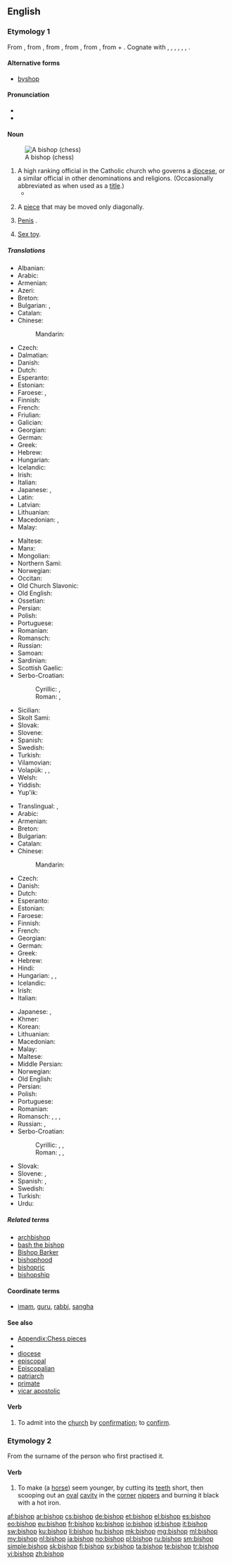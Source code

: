 ==English==

===Etymology 1===
From {{etyl|enm|en}} {{term|bishop|lang=enm}}, from {{etyl|ang|en}} {{term|biscop||bishop|lang=ang}}, from {{etyl|VL.|en}} {{recons|biscopus|lang=la}}, from {{etyl|la|en}} {{term|episcopus||overseer, supervisor|lang=la}}, from {{etyl|grc|en}} {{term|ἐπίσκοπος||overseer|tr=episkopos|lang=grc}}, from {{term|ἐπί||over|tr=epi|lang=grc}} + {{term|σκοπέω||I examine|tr=skopeō|lang=grc}}. Cognate with {{etyl|fy|-}} {{term|biskop||bishop|lang=fy}}, {{etyl|nl|-}} {{term|bisschop||bishop|lang=nl}}, {{etyl|de|-}} {{term|Bischof||bishop|lang=de}}, {{etyl|sv|-}} {{term|biskop||bishop|lang=sv}}, {{etyl|no|-}} {{term|biskop||bishop|lang=no}}, {{etyl|is|-}} {{term|biskup||bishop|lang=is}}, {{etyl|got|-}} {{term|||tr=aipiskaupus|bishop|lang=got}}.

====Alternative forms====
* [[byshop]] {{qualifier|obsolete}}

====Pronunciation====
* {{IPA|/ˈbɪʃəp/}}
* {{audio|En-us-bishop.ogg|Audio (US)}}

====Noun====
{{en-noun}}
{{wikipedia|Bishop}}
[[File:Chess bishop 0970.jpg|thumb|A {{pedlink|Staunton|w=Staunton chess set}} bishop (chess)]]
# A high ranking official in the Catholic church who governs a [[diocese]], or a similar official in other denominations and religions. (Occasionally abbreviated as {{term|Bp.|lang=en}} when used as a [[title]].)
#*{{quote-book|year=1918|author={{w|W. B. Maxwell}}|chapter=3
|title=[http://openlibrary.org/works/OL1097634W The Mirror and the Lamp]
|passage=One saint's day in mid-term a certain newly appointed suffragan-'''bishop''' came to the school chapel, and there preached on “The Inner Life.”}}
# {{context|chess|lang=en}} A [[piece]] that may be moved only diagonally.
#: {{usex|The '''bishop''' is confined to squares of a single color.}}
# {{context|slang|lang=en}} [[penis|Penis]] {{qualifier|see [[bash the bishop]]}}.
# {{rfv-sense}} {{context|slang|lang=en}} [[sex toy|Sex toy]].

=====Translations=====
{{trans-top|church official}}
* Albanian: {{t-|sq|peshkop}}
* Arabic: {{t-|ar|أسقف|tr='úsquf|sc=Arab}}
* Armenian: {{t-|hy|եպիսկոպոս|tr=episkopos|sc=Armn}}
* Azeri: {{t-|az|yepiskop}}
* Breton: {{t+|br|eskob|m}}
* Bulgarian: {{t+|bg|епископ|m|tr=episkop|sc=Cyrl}}, {{t+|bg|владика|m|tr=vladika|sc=Cyrl}}
* Catalan: {{t-|ca|bisbe|m}}
* Chinese:
*: Mandarin: {{t|cmn|主教|tr=zhǔjiào|sc=Hani}}
* Czech: {{t-|cs|biskup|m}}
* Dalmatian: {{tø|dlm|pascu|m}}
* Danish: {{t-|da|biskop|c}}
* Dutch: {{t+|nl|bisschop|m}}
* Esperanto: {{t-|eo|episkopo}}
* Estonian: {{t-|et|piiskop}}
* Faroese: {{t-|fo|biskupur|m}}, {{t-|fo|bispur|m}}
* Finnish: {{t+|fi|piispa}}
* French: {{t+|fr|évêque|m}}
* Friulian: {{tø|fur|vescul|m}}
* Galician: {{t-|gl|bispo|m}}
* Georgian: {{t-|ka|ეპისკოპოსი|tr=episkoposi|sc=Geor}}
* German: {{t+|de|Bischof|m}}
* Greek: {{t+|el|επίσκοπος|m|tr=epískopos|sc=Grek}}
* Hebrew: {{t+|he|בישוף|m|tr=bishof|sc=Hebr}}
* Hungarian: {{t+|hu|püspök}}
* Icelandic: {{t+|is|biskup|m}}
* Irish: {{t-|ga|easpag|m}}
* Italian: {{t+|it|vescovo|m}}
* Japanese: {{t-|ja|主教|tr=しゅきょう, shukyō}} {{qualifier|Orthodox and Anglican church}}, {{t-|ja|司教|tr=しきょう, shikyō}} {{qualifier|Catholic church}}
* Latin: {{t-|la|episcopus|m}}
* Latvian: {{t+|lv|bīskaps}}
* Lithuanian: {{t-|lt|vyskupas|m}}
* Macedonian: {{t-|mk|епископ|m|tr=épiskop|sc=Cyrl}}, {{t-|mk|бискуп|m|tr=bískup|sc=Cyrl}}
* Malay: {{t-|ms|biskop}}
{{trans-mid}}
* Maltese: {{t-|mt|isqof|m}}
* Manx: {{t-|gv|aspick|m}}
* Mongolian: {{t-|mn|хүрээний тэргүүн|sc=Cyrl}}
* Northern Sami: {{tø|se|bisma}}
* Norwegian: {{t+|no|biskop}}
* Occitan: {{t+|oc|avesque|m}}
* Old Church Slavonic: {{tø|cu|бискѹпъ|m|tr=biskupŭ|sc=Cyrl}}
* Old English: {{t-|ang|biscop|m}}
* Ossetian: {{tø|os|алчер|tr=alčer|sc=Cyrl}}
* Persian: {{t+|fa|اسقف|tr=osghof|sc=fa-Arab}}
* Polish: {{t+|pl|biskup|m}}
* Portuguese: {{t+|pt|bispo|m}}
* Romanian: {{t-|ro|episcop|m}}
* Romansch: {{t-|rm|uvestg|m}}
* Russian: {{t+|ru|епископ|m|tr=jepískop|sc=Cyrl}}
* Samoan: {{t-|sm|'epikopō}}
* Sardinian: {{t-|sc|obíscu|m}}
* Scottish Gaelic: {{t-|gd|easbaig|m}}
* Serbo-Croatian:
*: Cyrillic: {{t-|sh|епископ|m}}, {{t-|sh|бискуп|m}}
*: Roman: {{t-|sh|episkop|m}}, {{t-|sh|biskup|m}}
* Sicilian: {{t+|scn|vìscuvu|m}}
* Skolt Sami: {{tø|sms|aa´rhel}}
* Slovak: {{t-|sk|biskup|m}}
* Slovene: {{t+|sl|škof|alt=škòf|m}}
* Spanish: {{t+|es|obispo|m}}
* Swedish: {{t+|sv|biskop|c}}
* Turkish: {{t+|tr|piskopos}}
* Vilamovian: {{tø|wym|bisküp}}
* Volapük: {{qualifier|male or female}} {{t+|vo|bijop}}, {{qualifier|male}} {{t-|vo|hibijop}}, {{qualifier|female}} {{t-|vo|jibijop}}
* Welsh: {{t-|cy|esgob|m}}
* Yiddish: {{t-|yi|ביסקופּ|m|tr=biskup|sc=Hebr}}
* Yup'ik: {{tø|esu|allgiliyaq}}
{{trans-bottom}}

{{trans-top|chess piece}}
* Translingual: {{tø|mul|♗}}, {{tø|mul|♝}}
* Arabic: {{t-|ar|فيل|m|tr=fiil|sc=Arab}}
* Armenian: {{t+|hy|փիղ|tr=p'iġ|sc=Armn}}
* Breton: {{t+|br|furlukin|m}}
* Bulgarian: {{t-|bg|офицер|m|sc=Cyrl}}
* Catalan: {{t-|ca|alfil|m}}
* Chinese:
*: Mandarin: {{t-|cmn|象|tr=xiàng|sc=Hani}}
* Czech: {{t-|cs|střelec|m}}
* Danish: {{t+|da|løber|c}}
* Dutch: {{t+|nl|loper|m}}
* Esperanto: {{t+|eo|kuriero}}
* Estonian: {{t-|et|oda}}
* Faroese: {{t-|fo|bispur|m}}
* Finnish: {{t+|fi|lähetti}}
* French: {{t+|fr|fou|m}}
* Georgian: {{t+|ka|კუ|tr=ku|sc=Geor}}
* German: {{t+|de|Läufer|m}}
* Greek: {{t+|el|αξιωματικός|m|tr=axiomatikós|sc=Grek}}
* Hebrew: {{t+|he|רץ|f|tr=ratz|sc=Hebr}}
* Hindi: {{t+|hi|ऊँट|m|tr=ū.nt'|sc=Deva}}
* Hungarian: {{t+|hu|futó}}, {{t+|hu|futár}}, {{t+|hu|bolond}}
* Icelandic: {{t+|is|biskup|m}}
* Irish: {{t-|ga|easpag|m}}
* Italian: {{t+|it|alfiere|m}}
{{trans-mid}}
* Japanese: {{t-|ja|ビショップ|tr=bishoppu}}, {{t-|ja|角行|tr=かくぎょう, kakugyō}}
* Khmer: {{t-|km|​គោល|tr=koul|sc=Khmr}}
* Korean: {{t-|ko|비숍|tr=bisyop|sc=Hang}}
* Lithuanian: {{t-|lt|rikis|m}}
* Macedonian: {{t-|mk|ловец|m|tr=lóvec|sc=Cyrl}}
* Malay: {{t-|ms|gajah}}
* Maltese: {{t-|mt|isqof|m}}
* Middle Persian: {{tø|pal|𐭯𐭩𐭫|tr=pīl|sc=Phli}}
* Norwegian: {{t+|no|løper|m}}
* Old English: {{t-|ang|biscop|m}}
* Persian: {{t+|fa|فیل|tr=fil|sc=fa-Arab}}
* Polish: {{t+|pl|goniec|m}}
* Portuguese: {{t+|pt|bispo|m}}
* Romanian: {{t+|ro|nebun|m}}
* Romansch: {{qualifier|Rumantsch Grischun, Sursilvan}} {{t-|rm|currider|m}}, {{qualifier|Sutsilvan}} {{t-|rm|curider|m}}, {{qualifier|Surmiran}} {{t-|rm|currier|m}}, {{qualifier|Puter, Vallader}} {{t-|rm|curridur|m}}
* Russian: {{t+|ru|слон|m|tr=slon|sc=Cyrl}}, {{t+|ru|офицер|m|tr=oficér|sc=Cyrl}} {{qualifier|informal}}
* Serbo-Croatian:
*: Cyrillic: {{t-|sh|ловац|m}}, {{t-|sh|тркач|m}}, {{t-|sh|лауфер|m}}
*: Roman: {{t-|sh|lovac|m}}, {{t-|sh|trkač|m}}, {{t-|sh|laufer|m}}
* Slovak: {{t-|sk|strelec|m}}
* Slovene: {{t-|sl|tekač|alt=tekáč|m}}, {{t+|sl|lovec|alt=lôvec|m}}
* Spanish: {{t+|es|alfil|m}}, {{t-|es|arfil|m}}
* Swedish: {{t+|sv|löpare|c}}
* Turkish: {{t+|tr|fil}}
* Urdu: {{t-|ur|اونٹ|m|tr=ū.nt'|sc=ur-Arab}}
{{trans-bottom}}

=====Related terms=====
* [[archbishop]]
* [[bash the bishop]]
* [[Bishop Barker]]
* [[bishophood]]
* [[bishopric]]
* [[bishopship]]

====Coordinate terms====
* [[imam]], [[guru]], [[rabbi]], [[sangha]]

====See also====
* [[Appendix:Chess pieces]]
* {{list:chess pieces/en}}
* [[diocese]]
* [[episcopal]]
* [[Episcopalian]]
* [[patriarch]]
* [[primate]]
* [[vicar apostolic]]

====Verb====
{{en-verb}}

# To admit into the [[church]] by [[confirmation]]; to [[confirm]].

===Etymology 2===
From the surname of the person who first practised it.

====Verb====
{{en-verb}}

# {{context|transitive|obsolete|lang=en}} To make (a [[horse]]) seem younger, by cutting its [[tooth|teeth]] short, then scooping out an [[oval]] [[cavity]] in the [[corner]] [[nipper]]s and burning it black with a hot iron.
#: {{rfquotek|J. H. Walsh}}

{{Webster 1913}}

[[af:bishop]]
[[ar:bishop]]
[[cs:bishop]]
[[de:bishop]]
[[et:bishop]]
[[el:bishop]]
[[es:bishop]]
[[eo:bishop]]
[[eu:bishop]]
[[fr:bishop]]
[[ko:bishop]]
[[io:bishop]]
[[id:bishop]]
[[it:bishop]]
[[sw:bishop]]
[[ku:bishop]]
[[li:bishop]]
[[hu:bishop]]
[[mk:bishop]]
[[mg:bishop]]
[[ml:bishop]]
[[my:bishop]]
[[nl:bishop]]
[[ja:bishop]]
[[no:bishop]]
[[pl:bishop]]
[[ru:bishop]]
[[sm:bishop]]
[[simple:bishop]]
[[sk:bishop]]
[[fi:bishop]]
[[sv:bishop]]
[[ta:bishop]]
[[te:bishop]]
[[tr:bishop]]
[[vi:bishop]]
[[zh:bishop]]